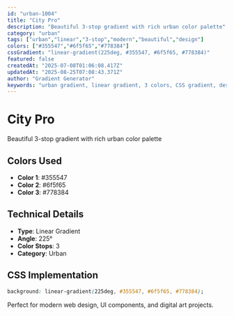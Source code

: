 ```yaml
---
id: "urban-1004"
title: "City Pro"
description: "Beautiful 3-stop gradient with rich urban color palette"
category: "urban"
tags: ["urban","linear","3-stop","modern","beautiful","design"]
colors: ["#355547","#6f5f65","#778384"]
cssGradient: "linear-gradient(225deg, #355547, #6f5f65, #778384)"
featured: false
createdAt: "2025-07-08T01:06:08.417Z"
updatedAt: "2025-08-25T07:08:43.371Z"
author: "Gradient Generator"
keywords: "urban gradient, linear gradient, 3 colors, CSS gradient, design, #355547, #6f5f65, #778384"
---
```


# City Pro

Beautiful 3-stop gradient with rich urban color palette

## Colors Used
- **Color 1**: #355547
- **Color 2**: #6f5f65
- **Color 3**: #778384

## Technical Details
- **Type**: Linear Gradient
- **Angle**: 225°
- **Color Stops**: 3
- **Category**: Urban

## CSS Implementation
```css
background: linear-gradient(225deg, #355547, #6f5f65, #778384);
```

Perfect for modern web design, UI components, and digital art projects.
